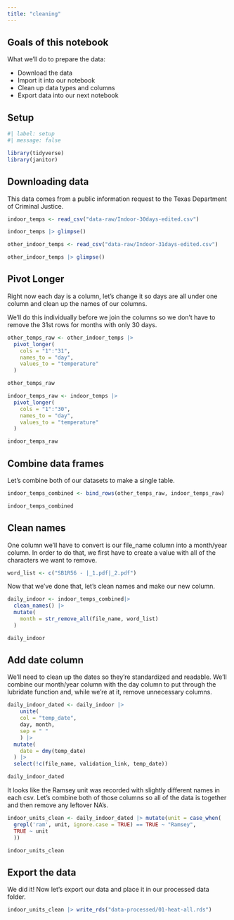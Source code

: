 ```yaml
---
title: "cleaning"
---
```


## Goals of this notebook

What we'll do to prepare the data:

- Download the data
- Import it into our notebook
- Clean up data types and columns 
- Export data into our next notebook

## Setup

```r
#| label: setup
#| message: false

library(tidyverse)
library(janitor)
```

## Downloading data

This data comes from a public information request to the Texas Department of Criminal Justice.

```r
indoor_temps <- read_csv("data-raw/Indoor-30days-edited.csv")

indoor_temps |> glimpse()
```

```r
other_indoor_temps <- read_csv("data-raw/Indoor-31days-edited.csv")

other_indoor_temps |> glimpse()
```

## Pivot Longer

Right now each day is a column, let's change it so days are all under one column and clean up the names of our columns.

We'll do this individually before we join the columns so we don't have to remove the 31st rows for months with only 30 days.

```r
other_temps_raw <- other_indoor_temps |> 
  pivot_longer(
    cols = "1":"31",
    names_to = "day",
    values_to = "temperature"
  )

other_temps_raw
```

```r
indoor_temps_raw <- indoor_temps |> 
  pivot_longer(
    cols = "1":"30",
    names_to = "day",
    values_to = "temperature"
  )

indoor_temps_raw
```

## Combine data frames

Let's combine both of our datasets to make a single table.

```r
indoor_temps_combined <- bind_rows(other_temps_raw, indoor_temps_raw)

indoor_temps_combined
```

## Clean names

One column we'll have to convert is our file_name column into a month/year column. In order to do that, we first have to create a value with all of the characters we want to remove.

```r
word_list <- c("SB1R56 - |_1.pdf|_2.pdf")
```

Now that we've done that, let's clean names and make our new column.

```r
daily_indoor <- indoor_temps_combined|> 
  clean_names() |> 
  mutate(
    month = str_remove_all(file_name, word_list) 
  ) 

daily_indoor
```

## Add date column

We'll need to clean up the dates so they're standardized and readable. We'll combine our month/year column with the day column to put through the lubridate function and, while we're at it, remove unnecessary columns.

```r
daily_indoor_dated <- daily_indoor |> 
    unite(
    col = "temp_date", 
    day, month,
    sep = " "
    ) |> 
  mutate(
    date = dmy(temp_date)
  ) |> 
  select(!c(file_name, validation_link, temp_date))

daily_indoor_dated
```

It looks like the Ramsey unit was recorded with slightly different names in each csv. Let's combine both of those columns so all of the data is together and then remove any leftover NA's.

```r

indoor_units_clean <- daily_indoor_dated |> mutate(unit = case_when(
  grepl('ram', unit, ignore.case = TRUE) == TRUE ~ "Ramsey",
  TRUE ~ unit
  ))

indoor_units_clean

```

## Export the data

We did it! Now let's export our data and place it in our processed data folder.

```r
indoor_units_clean |> write_rds("data-processed/01-heat-all.rds")
```

